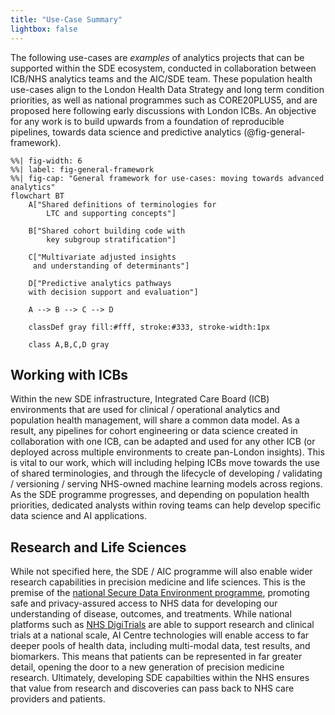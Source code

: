 ```yaml
---
title: "Use-Case Summary" 
lightbox: false
---
```


The following use-cases are _examples_ of analytics projects that can be supported within the SDE ecosystem, conducted in collaboration between ICB/NHS analytics teams and the AIC/SDE team. These population health use-cases align to the London Health Data Strategy and long term condition priorities, as well as national programmes such as CORE20PLUS5, and are proposed here following early discussions with London ICBs. An objective for any work is to build upwards from a foundation of reproducible pipelines, towards data science and predictive analytics (@fig-general-framework).


```mermaid
%%| fig-width: 6
%%| label: fig-general-framework
%%| fig-cap: "General framework for use-cases: moving towards advanced analytics"
flowchart BT
    A["Shared definitions of terminologies for
        LTC and supporting concepts"]

    B["Shared cohort building code with
        key subgroup stratification"]

    C["Multivariate adjusted insights
     and understanding of determinants"]
    
    D["Predictive analytics pathways 
    with decision support and evaluation"]
    
    A --> B --> C --> D

    classDef gray fill:#fff, stroke:#333, stroke-width:1px

    class A,B,C,D gray
```


## Working with ICBs

Within the new SDE infrastructure, Integrated Care Board (ICB) environments that are used for clinical / operational analytics and population health management, will share a common data model. As a result, any pipelines for cohort engineering or data science created in collaboration with one ICB, can be adapted and used for any other ICB (or deployed across multiple environments to create pan-London insights). This is vital to our work, which will including helping ICBs move towards the use of shared terminologies, and through the lifecycle of developing / validating / versioning / serving NHS-owned machine learning models across regions. As the SDE programme progresses, and depending on population health priorities, dedicated analysts within roving teams can help develop specific data science and AI applications.


## Research and Life Sciences

While not specified here, the SDE / AIC programme will also enable wider research capabilities in precision medicine and life sciences. This is the premise of the [national Secure Data Environment programme](https://www.england.nhs.uk/blog/investing-in-the-future-of-health-research-secure-accessible-and-life-saving/), promoting safe and privacy-assured access to NHS data for developing our understanding of disease, outcomes, and treatments. While national platforms such as [NHS DigiTrials](https://digital.nhs.uk/services/nhs-digitrials) are able to support research and clinical trials at a national scale, AI Centre technologies will enable access to far deeper pools of health data, including multi-modal data, test results, and biomarkers. This means that patients can be represented in far greater detail, opening the door to a new generation of precision medicine research. Ultimately, developing SDE capabilties within the NHS ensures that value from research and discoveries can pass back to NHS care providers and patients.               